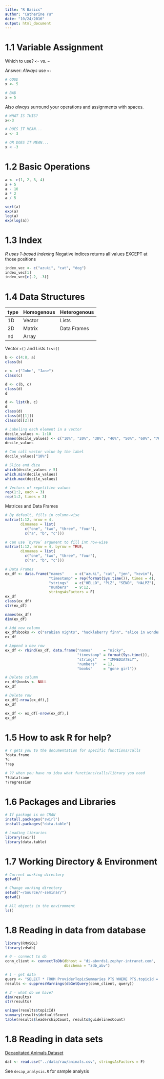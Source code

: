 ```yaml
---
title: "R Basics"
author: "Catherine Yu"
date: "10/24/2016"
output: html_document
---
```


# 1.1 Variable Assignment
Which to use? `<-` vs. `=`

Answer: _Always_ use `<-`
```r
# GOOD
x <- 5

# BAD
x = 5
```

Also _always_ surround your operations and assignments with spaces.
```r
# WHAT IS THIS?
x<-3

# DOES IT MEAN...
x <- 3 

# OR DOES IT MEAN...
x < -3
```

# 1.2 Basic Operations
```r
a <- c(1, 2, 3, 4)
a + 5
a - 10
a * 2
a / 5
```

```r
sqrt(a)
exp(a)
log(a)
exp(log(a))
```

# 1.3 Index
*R uses 1-based indexing
*Negative indices returns all values EXCEPT at those positions
```r
index_vec <- c("azuki", "cat", "dog")
index_vec[1]
index_vec[c(-2, -3)]
```

# 1.4 Data Structures

type | Homogenous | Heterogenous|
-----|------------|-------------|
 1D  | Vector     | Lists       |
 2D  | Matrix     | Data Frames |
 nd  | Array      |             |

Vector `c()` and Lists `list()`
```r
b <- c(4:8, a)
class(b)

c <- c("John", "Jane")
class(c)

d <- c(b, c)
class(d)
d

d <- list(b, c)
d
class(d)
class(d[[1]])
class(d[[2]])
```

``` r
# Labeling each element in a vector
decile_values <- 1:10
names(decile_values) <- c("10%", "20%", "30%", "40%", "50%", "60%", "70%", "80%", "90%", "100%")
decile_values

# Can call vector value by the label
decile_values["10%"]

# Slice and dice
which(decile_values > 5)
which.min(decile_values)
which.max(decile_values)

# Vectors of repetitive values
rep(1:2, each = 3)
rep(1:2, times = 3)
```

Matrices and Data Frames
```r
# By default, fills in column-wise
matrix(1:12, nrow = 4,  
       dimnames = list(
         c("one", "two", "three", "four"),
         c("a", "b", "c")))

# Can use `byrow` argument to fill int row-wise
matrix(1:12, nrow = 4, byrow = TRUE, 
       dimnames = list(
         c("one", "two", "three", "four"),
         c("a", "b", "c")))

# Data Frames
ex_df <- data.frame("names"     = c("azuki", "cat", "jen", "kevin"),
                    "timestamp" = rep(format(Sys.time()), times = 4),
                    "strings"   = c("HELLO", "PLZ", "SEND", "HALPZ"),
                    "numbers"   = 9:12,
                    stringsAsFactors = F)
ex_df
class(ex_df)
str(ex_df)
```

```r
names(ex_df)
dim(ex_df)

# Add new column
ex_df$books <- c("arabian nights", "huckleberry finn", "alice in wonderland", "pride and prejudice")
ex_df

# Append a new row
ex_df <- rbind(ex_df, data.frame("names"     = "nicky",
                                 "timestamp" = format(Sys.time()),
                                 "strings"   = "IMMEDIATELY",
                                 "numbers"   = 13,
                                 "books"     = "gone girl"))

# Delete column
ex_df$books <- NULL
ex_df

# Delete row
ex_df[-nrow(ex_df),]
ex_df

ex_df <- ex_df[-nrow(ex_df),]
ex_df
```

# 1.5 How to ask R for help?
```r
# ? gets you to the documentation for specific functions/calls
?data.frame
?c
?rep

# ?? when you have no idea what functions/calls/library you need
??dataframe
??regression
```

# 1.6 Packages and Libraries
```r
# If package is on CRAN
install.packages("swirl")
install.packages("data.table")

# Loading libraries
library(swirl)
library(data.table)
```

# 1.7 Working Directory & Environment
```r
# Current working directory
getwd()

# Change working directory
setwd("~/Source/r-seminar/")
getwd()

# All objects in the environment
ls()
```

# 1.8 Reading in data from database
```r
library(RMySQL)
library(zdsdb)

# 0 - connect to db
conn_client <- connectToDb(dbhost = "di-abvrds1.zephyr-intranet.com",
                           dbschema = "zdb_abv")
```
```r

# 1 - get data
query <- "SELECT * FROM ProviderTopicSummaries PTS WHERE PTS.topicId = 68;"
results <- suppressWarnings(dbGetQuery(conn_client, query))

# 2 - what do we have?
dim(results)
str(results)

unique(results$topicId)
summary(results$defaultScore)
table(results$leadershipCount, results$guidelinesCount)
```

# 1.8 Reading in data sets
[Decapitated Animals Dataset](https://github.com/uselesspress/decapitated-animals-data)
```r
dat <- read.csv("../data/raw/animals.csv", stringsAsFactors = F)
```
See `decap_analysis.R` for sample analysis

